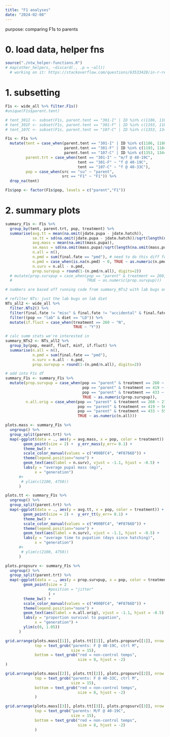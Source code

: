 ```yaml
---
title: "F1 analyses"
date: "2024-02-08"
---
```


purpose: comparing F1s to parents

# 0. load data, helper fns
```r
source("./ntw_helper-functions.R")
# map(other_helpers, ~discard(., .p = ~all))
  # working on it: https://stackoverflow.com/questions/63533428/in-r-remove-list-of-list-based-on-name
```

# 1. subsetting
```r
F1s <- wide_all %>% filter.F1s()
#unique(F1s$parent.tent)

# tent_301I <- subset(F1s, parent.tent == "301-I" | ID %in% c(1186, 1188, 1195, 1192, 1262, 1290, 1264, 1248))
# tent_301F <- subset(F1s, parent.tent == "301-F" | ID %in% c(1193, 1184, 1287, 1180))
# tent_107C <- subset(F1s, parent.tent == "107-C" | ID %in% c(1353, 1344, 1349, 1345, 1389))

F1s <- F1s %>%
  mutate(tent = case_when(parent.tent == "301-I" | ID %in% c(1186, 1188, 1195, 1192, 1262, 1290, 1264, 1248) ~ "301-I",
                          parent.tent == "301-F" | ID %in% c(1193, 1184, 1287, 1180) ~ "301-F",
                          parent.tent == "107-C" | ID %in% c(1353, 1344, 1349, 1345, 1389) ~ "107-C"),
         parent.trt = case_when(tent == "301-I" ~ "m/f @ 40-19C",
                                tent == "301-F" ~ "f @ 40-19C",
                                tent == "107-C" ~ "f @ 40-33C"),
         pop = case_when(src == "su" ~ "parent",
                         src == "F1" ~ "F1")) %>%
  drop_na(tent)

F1s$pop <- factor(F1s$pop, levels = c("parent","F1"))
```

# 2. summary plots

```r
summary_F1s <- F1s %>%
  group_by(tent, parent.trt, pop, treatment) %>%
  summarise(avg.tt = mean(na.omit(jdate.pupa - jdate.hatch)),
            se.tt = sd(na.omit(jdate.pupa - jdate.hatch))/sqrt(length(na.omit(jdate.pupa - jdate.hatch))),
            avg.mass = mean(na.omit(mass.pupa)),
            se.mass = sd(na.omit(mass.pupa)/sqrt(length(na.omit(mass.pupa)))),
            n.all = n(),
            n.pmd = sum(final.fate == "pmd"), # need to do this diff for the parents. (just copy the # lol)
            n.pmd = case_when(is.na(n.pmd) ~ 0, TRUE ~ as.numeric(n.pmd)),
            n.surv = n.all - n.pmd, 
            prop.survpup = round(1-(n.pmd/n.all), digits=2))
  # mutate(prop.survpup = case_when(pop == "parent" & treatment == 260, ~ "x",
  #                                 TRUE ~ as.numeric(prop.survpup)))
```
```r
# numbers are based off running code from summary_NTs2 with lab bugs on LD only

# refilter NTs: just the lab bugs on lab diet
NTs_all2 <- wide_all %>%
  filter.NTs2() %>%
  filter(final.fate != "misc" & final.fate != "accidental" & final.fate != "culled") %>%
  filter((pop == "lab" & diet == "LD")) %>%
  mutate(if.fluct = case_when(treatment == 260 ~ "N",
                              TRUE ~ "Y"))

# calc summ stats we're interested in
summary_NTs2 <- NTs_all2 %>%
  group_by(pop, meanT, flucT, minT, if.fluct) %>% 
  summarise(n.all = n(),
            n.pmd = sum(final.fate == "pmd"), 
            n.surv = n.all - n.pmd, 
            prop.survpup = round(1-(n.pmd/n.all), digits=2))

# add into F1s df
summary_F1s <- summary_F1s %>%
  mutate(prop.survpup = case_when(pop == "parent" & treatment == 260 ~ 0.81,
                                  pop == "parent" & treatment == 419 ~ 0.55,
                                  pop == "parent" & treatment == 433 ~ 0.62,
                                  TRUE ~ as.numeric(prop.survpup)),
         n.all.orig = case_when(pop == "parent" & treatment == 260 ~ 21,
                                pop == "parent" & treatment == 419 ~ 56,
                                pop == "parent" & treatment == 433 ~ 55,
                                TRUE ~ as.numeric(n.all)))

```


```r
plots.mass <- summary_F1s %>% 
  ungroup() %>%
  group_split(parent.trt) %>%
  map(~ggplot(data = ., aes(y = avg.mass, x = pop, color = treatment)) +
        geom_point(size = 2) +  y_err_mass(y_err= 0.1) +
        theme_bw() +
        scale_color_manual(values = c("#00BFC4", "#F8766D")) +
        theme(legend.position="none") +
        geom_text(aes(label = n.surv), vjust = -1.1, hjust = -0.5) +
        labs(y = "average pupal mass (mg)", 
             x = "generation") 
      #+
       # ylim(c(2100, 4750))
      )

plots.tt <- summary_F1s %>% 
  ungroup() %>%
  group_split(parent.trt) %>%
  map(~ggplot(data = ., aes(y = avg.tt, x = pop, color = treatment)) +
        geom_point(size = 2) +  y_err_tt(y_err= 0.1) +
        theme_bw() +
        scale_color_manual(values = c("#00BFC4", "#F8766D")) +
        theme(legend.position="none") +
        geom_text(aes(label = n.surv), vjust = -1.1, hjust = -0.5) +
        labs(y = "average time to pupation (days since hatching)", 
             x = "generation") 
      #+
       # ylim(c(2100, 4750))
      )

plots.propsurv <- summary_F1s %>% 
  ungroup() %>%
  group_split(parent.trt) %>%
  map(~ggplot(data = ., aes(y = prop.survpup, x = pop, color = treatment)) +
        geom_point(size = 2 
                   #position = "jitter"
                   ) +
        theme_bw() +
        scale_color_manual(values = c("#00BFC4", "#F8766D")) +
        theme(legend.position="none") +
        geom_text(aes(label = n.all.orig), vjust = -1.1, hjust = -0.5) +
        labs(y = "proportion survival to pupation", 
             x = "generation") +
        ylim(c(0, 1.05))
      )
```

```r
grid.arrange(plots.mass[[1]], plots.tt[[1]], plots.propsurv[[1]], nrow = 1,
             top = text_grob("parents: F @ 40-19C, ctrl M",
                             size = 15),
             bottom = text_grob("red = non-control temps",
                                size = 8, hjust = -2)
)

grid.arrange(plots.mass[[2]], plots.tt[[2]], plots.propsurv[[2]], nrow = 1,
             top = text_grob("parents: F @ 40-33C, ctrl M",
                             size = 15),
             bottom = text_grob("red = non-control temps",
                                size = 8, hjust = -2)
             )

grid.arrange(plots.mass[[3]], plots.tt[[3]], plots.propsurv[[3]], nrow = 1,
             top = text_grob("parents: M/F @ 40-19C",
                             size = 15),
             bottom = text_grob("red = non-control temps",
                                size = 8, hjust = -2)
             )
```



